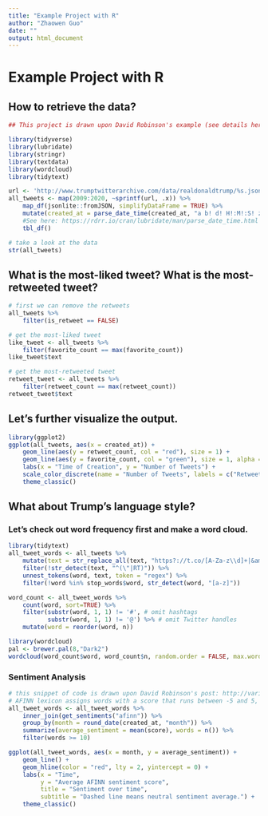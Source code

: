 ```yaml
---
title: "Example Project with R"
author: "Zhaowen Guo"
date: ""
output: html_document
---
```


# Example Project with R

## How to retrieve the data?
```r
## This project is drawn upon David Robinson's example (see details here: http://varianceexplained.org/r/trump-followup/) ##

library(tidyverse)
library(lubridate)
library(stringr)
library(textdata)
library(wordcloud)
library(tidytext)

url <- 'http://www.trumptwitterarchive.com/data/realdonaldtrump/%s.json'
all_tweets <- map(2009:2020, ~sprintf(url, .x)) %>%
    map_df(jsonlite::fromJSON, simplifyDataFrame = TRUE) %>%
    mutate(created_at = parse_date_time(created_at, "a b! d! H!:M!:S! z!* Y!")) %>% 
    #See here: https://rdrr.io/cran/lubridate/man/parse_date_time.html
    tbl_df()

# take a look at the data 
str(all_tweets)
```

## What is the most-liked tweet? What is the most-retweeted tweet? 
```r
# first we can remove the retweets 
all_tweets %>%
    filter(is_retweet == FALSE)

# get the most-liked tweet
like_tweet <- all_tweets %>%
    filter(favorite_count == max(favorite_count))
like_tweet$text

# get the most-retweeted tweet 
retweet_tweet <- all_tweets %>%
    filter(retweet_count == max(retweet_count))
retweet_tweet$text
```

## Let's further visualize the output. 
```r
library(ggplot2)
ggplot(all_tweets, aes(x = created_at)) + 
    geom_line(aes(y = retweet_count, col = "red"), size = 1) + 
    geom_line(aes(y = favorite_count, col = "green"), size = 1, alpha = 0.5) + 
    labs(x = "Time of Creation", y = "Number of Tweets") + 
    scale_color_discrete(name = "Number of Tweets", labels = c("Retweets", "Likes")) + 
    theme_classic()
```

## What about Trump's language style? 
### Let's check out word frequency first and make a word cloud. 
```r
library(tidytext)
all_tweet_words <- all_tweets %>%
    mutate(text = str_replace_all(text, "https?://t.co/[A-Za-z\\d]+|&amp;", "")) %>%
    filter(!str_detect(text, "^(\"|RT)")) %>%
    unnest_tokens(word, text, token = "regex") %>%
    filter(!word %in% stop_words$word, str_detect(word, "[a-z]"))
```

```r
word_count <- all_tweet_words %>%
    count(word, sort=TRUE) %>%
    filter(substr(word, 1, 1) != '#', # omit hashtags
           substr(word, 1, 1) != '@') %>% # omit Twitter handles
    mutate(word = reorder(word, n)) 
```


```r
library(wordcloud)
pal <- brewer.pal(8,"Dark2")
wordcloud(word_count$word, word_count$n, random.order = FALSE, max.words = 50, colors=pal) # to save time we only plot the top 50 words
```

### Sentiment Analysis 
```r
# this snippet of code is drawn upon David Robinson's post: http://varianceexplained.org/r/trump-followup/
# AFINN lexicon assigns words with a score that runs between -5 and 5, with negative scores indicating negative sentiment and positive scores indicating positive sentiment
all_tweet_words <- all_tweet_words %>%
    inner_join(get_sentiments("afinn")) %>%
    group_by(month = round_date(created_at, "month")) %>%
    summarize(average_sentiment = mean(score), words = n()) %>%
    filter(words >= 10) 

ggplot(all_tweet_words, aes(x = month, y = average_sentiment)) +
    geom_line() +
    geom_hline(color = "red", lty = 2, yintercept = 0) +
    labs(x = "Time",
         y = "Average AFINN sentiment score",
         title = "Sentiment over time",
         subtitle = "Dashed line means neutral sentiment average.") + 
    theme_classic()
```


